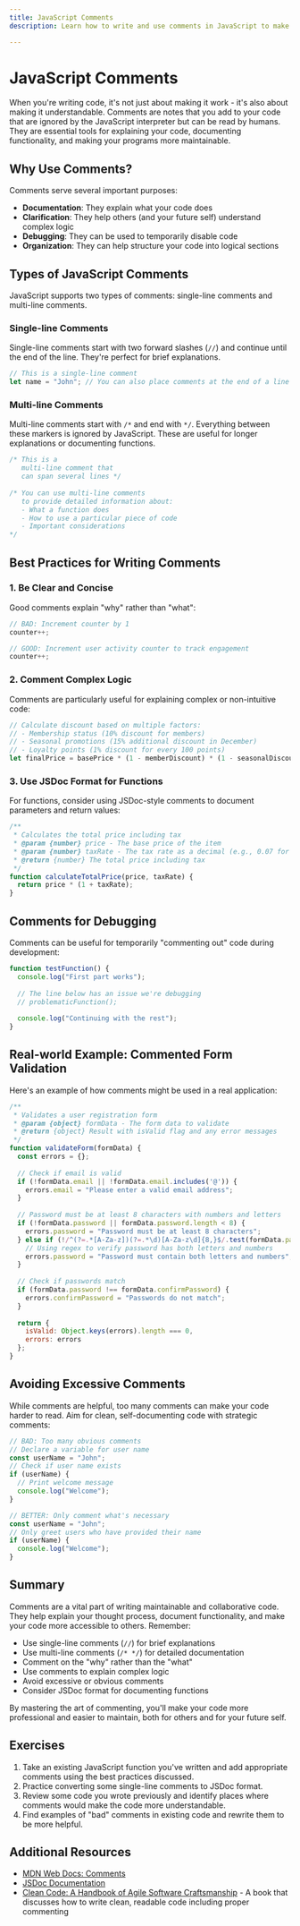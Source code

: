 ```yaml
---
title: JavaScript Comments
description: Learn how to write and use comments in JavaScript to make your code more readable and maintainable

---
```


# JavaScript Comments

When you're writing code, it's not just about making it work - it's also about making it understandable. Comments are notes that you add to your code that are ignored by the JavaScript interpreter but can be read by humans. They are essential tools for explaining your code, documenting functionality, and making your programs more maintainable.

## Why Use Comments?

Comments serve several important purposes:

- **Documentation**: They explain what your code does
- **Clarification**: They help others (and your future self) understand complex logic
- **Debugging**: They can be used to temporarily disable code
- **Organization**: They can help structure your code into logical sections

## Types of JavaScript Comments

JavaScript supports two types of comments: single-line comments and multi-line comments.

### Single-line Comments

Single-line comments start with two forward slashes (`//`) and continue until the end of the line. They're perfect for brief explanations.

```javascript
// This is a single-line comment
let name = "John"; // You can also place comments at the end of a line
```

### Multi-line Comments

Multi-line comments start with `/*` and end with `*/`. Everything between these markers is ignored by JavaScript. These are useful for longer explanations or documenting functions.

```javascript
/* This is a
   multi-line comment that
   can span several lines */
   
/* You can use multi-line comments
   to provide detailed information about:
   - What a function does
   - How to use a particular piece of code
   - Important considerations
*/
```

## Best Practices for Writing Comments

### 1. Be Clear and Concise

Good comments explain "why" rather than "what":

```javascript
// BAD: Increment counter by 1
counter++;

// GOOD: Increment user activity counter to track engagement
counter++;
```

### 2. Comment Complex Logic

Comments are particularly useful for explaining complex or non-intuitive code:

```javascript
// Calculate discount based on multiple factors:
// - Membership status (10% discount for members)
// - Seasonal promotions (15% additional discount in December)
// - Loyalty points (1% discount for every 100 points)
let finalPrice = basePrice * (1 - memberDiscount) * (1 - seasonalDiscount) - (loyaltyPoints / 100) * basePrice;
```

### 3. Use JSDoc Format for Functions

For functions, consider using JSDoc-style comments to document parameters and return values:

```javascript
/**
 * Calculates the total price including tax
 * @param {number} price - The base price of the item
 * @param {number} taxRate - The tax rate as a decimal (e.g., 0.07 for 7%)
 * @return {number} The total price including tax
 */
function calculateTotalPrice(price, taxRate) {
  return price * (1 + taxRate);
}
```

## Comments for Debugging

Comments can be useful for temporarily "commenting out" code during development:

```javascript
function testFunction() {
  console.log("First part works");
  
  // The line below has an issue we're debugging
  // problematicFunction();
  
  console.log("Continuing with the rest");
}
```

## Real-world Example: Commented Form Validation

Here's an example of how comments might be used in a real application:

```javascript
/**
 * Validates a user registration form
 * @param {object} formData - The form data to validate
 * @return {object} Result with isValid flag and any error messages
 */
function validateForm(formData) {
  const errors = {};
  
  // Check if email is valid
  if (!formData.email || !formData.email.includes('@')) {
    errors.email = "Please enter a valid email address";
  }
  
  // Password must be at least 8 characters with numbers and letters
  if (!formData.password || formData.password.length < 8) {
    errors.password = "Password must be at least 8 characters";
  } else if (!/^(?=.*[A-Za-z])(?=.*\d)[A-Za-z\d]{8,}$/.test(formData.password)) {
    // Using regex to verify password has both letters and numbers
    errors.password = "Password must contain both letters and numbers";
  }
  
  // Check if passwords match
  if (formData.password !== formData.confirmPassword) {
    errors.confirmPassword = "Passwords do not match";
  }
  
  return {
    isValid: Object.keys(errors).length === 0,
    errors: errors
  };
}
```

## Avoiding Excessive Comments

While comments are helpful, too many comments can make your code harder to read. Aim for clean, self-documenting code with strategic comments:

```javascript
// BAD: Too many obvious comments
// Declare a variable for user name
const userName = "John"; 
// Check if user name exists
if (userName) { 
  // Print welcome message
  console.log("Welcome"); 
}

// BETTER: Only comment what's necessary
const userName = "John";
// Only greet users who have provided their name
if (userName) {
  console.log("Welcome");
}
```

## Summary

Comments are a vital part of writing maintainable and collaborative code. They help explain your thought process, document functionality, and make your code more accessible to others. Remember:

- Use single-line comments (`//`) for brief explanations
- Use multi-line comments (`/* */`) for detailed documentation
- Comment on the "why" rather than the "what"
- Use comments to explain complex logic
- Avoid excessive or obvious comments
- Consider JSDoc format for documenting functions

By mastering the art of commenting, you'll make your code more professional and easier to maintain, both for others and for your future self.

## Exercises

1. Take an existing JavaScript function you've written and add appropriate comments using the best practices discussed.
2. Practice converting some single-line comments to JSDoc format.
3. Review some code you wrote previously and identify places where comments would make the code more understandable.
4. Find examples of "bad" comments in existing code and rewrite them to be more helpful.

## Additional Resources

- [MDN Web Docs: Comments](https://developer.mozilla.org/en-US/docs/Web/JavaScript/Guide/Grammar_and_types#comments)
- [JSDoc Documentation](https://jsdoc.app/)
- [Clean Code: A Handbook of Agile Software Craftsmanship](https://www.amazon.com/Clean-Code-Handbook-Software-Craftsmanship/dp/0132350882) - A book that discusses how to write clean, readable code including proper commenting
